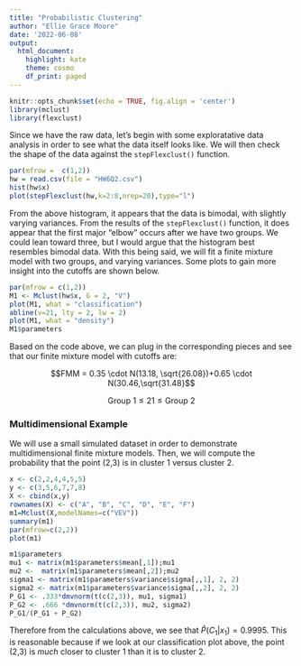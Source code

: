```yaml
---
title: "Probabilistic Clustering"
author: "Ellie Grace Moore"
date: '2022-06-08'
output: 
  html_document: 
    highlight: kate
    theme: cosmo
    df_print: paged
---
```


```r
knitr::opts_chunk$set(echo = TRUE, fig.align = 'center')
library(mclust)
library(flexclust)
```

Since we have the raw data, let's begin with some exploratative data analysis in order to see what the data itself looks like. We will then check the shape of the data against the `stepFlexclust()` function.

```r
par(mfrow =  c(1,2))
hw = read.csv(file = "HW6Q2.csv")
hist(hw$x)
plot(stepFlexclust(hw,k=2:8,nrep=20),type="l")
```

From the above histogram, it appears that the data is bimodal, with slightly varying variances. From the results of the `stepFlexclust()` function, it does appear that the first major "elbow" occurs after we have two groups. We could lean toward three, but I would argue that the histogram best resembles bimodal data. With this being said, we will fit a finite mixture model with two groups, and varying variances. Some plots to gain more insight into the cutoffs are shown below.


```r
par(mfrow = c(1,2))
M1 <- Mclust(hw$x, G = 2, "V")
plot(M1, what = "classification") 
abline(v=21, lty = 2, lw = 2)
plot(M1, what = "density") 
M1$parameters
```

Based on the code above, we can plug in the corresponding pieces and see that our finite mixture model with cutoffs are:

$$FMM = 0.35 \cdot N(13.18, \sqrt{26.08})+0.65 \cdot N(30.46,\sqrt{31.48}$$

$$\text{Group 1} \leq 21 \leq \text{Group 2}$$

### Multidimensional Example

  We will use a small simulated dataset in order to demonstrate multidimensional finite mixture models. Then, we will compute the probability that the point (2,3) is in cluster 1 versus cluster 2.

```r
x <- c(2,2,4,4,5,5)
y <- c(3,5,6,7,7,8)
X <- cbind(x,y)
rownames(X) <- c("A", "B", "C", "D", "E", "F")
m1=Mclust(X,modelNames=c("VEV"))
summary(m1)
par(mfrow=c(2,2))
plot(m1)
```

```r
m1$parameters
mu1 <- matrix(m1$parameters$mean[,1]);mu1
mu2 <-  matrix(m1$parameters$mean[,2]);mu2
sigma1 <- matrix(m1$parameters$variance$sigma[,,1], 2, 2)
sigma2 <- matrix(m1$parameters$variance$sigma[,,2], 2, 2)
P_G1 <- .333*dmvnorm(t(c(2,3)), mu1, sigma1)
P_G2 <- .666 *dmvnorm(t(c(2,3)), mu2, sigma2)
P_G1/(P_G1 + P_G2)
```

Therefore from the calculations above, we see that $\hat{P}(C_1|x_1)=0.9995$. This is reasonable because if we look at our classification plot above, the point (2,3) is *much* closer to cluster 1 than it is to cluster 2.